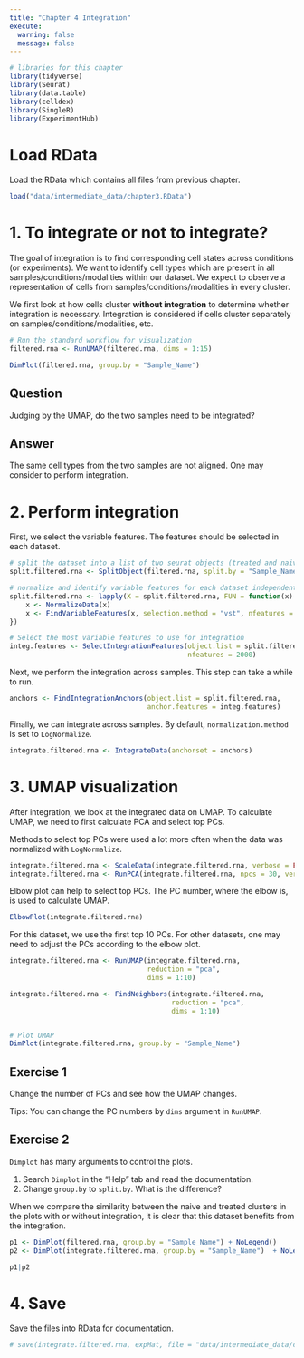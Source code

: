 ```yaml
---
title: "Chapter 4 Integration"
execute:
  warning: false
  message: false
---
```


```r
# libraries for this chapter
library(tidyverse)
library(Seurat)
library(data.table)
library(celldex)
library(SingleR)
library(ExperimentHub)
```

# Load RData

Load the RData which contains all files from previous chapter.

```r
load("data/intermediate_data/chapter3.RData")
```

# 1. To integrate or not to integrate?

The goal of integration is to find corresponding cell states across conditions (or experiments). We want to identify cell types which are present in all samples/conditions/modalities within our dataset. We expect to observe a representation of cells from samples/conditions/modalities in every cluster.

We first look at how cells cluster **without integration** to determine whether integration is necessary. Integration is considered if cells cluster separately on samples/conditions/modalities, etc.

```r
# Run the standard workflow for visualization
filtered.rna <- RunUMAP(filtered.rna, dims = 1:15)

DimPlot(filtered.rna, group.by = "Sample_Name")
```

::: callout-important
## Question

Judging by the UMAP, do the two samples need to be integrated?
:::

::: {.callout-tip collapse="T"}
## Answer

The same cell types from the two samples are not aligned. One may consider to perform integration.
:::

# 2. Perform integration

First, we select the variable features. The features should be selected in each dataset.

```r
# split the dataset into a list of two seurat objects (treated and naive)
split.filtered.rna <- SplitObject(filtered.rna, split.by = "Sample_Name")

# normalize and identify variable features for each dataset independently
split.filtered.rna <- lapply(X = split.filtered.rna, FUN = function(x) {
    x <- NormalizeData(x)
    x <- FindVariableFeatures(x, selection.method = "vst", nfeatures = 2000)
})

# Select the most variable features to use for integration
integ.features <- SelectIntegrationFeatures(object.list = split.filtered.rna, 
                                            nfeatures = 2000) 
```

Next, we perform the integration across samples. This step can take a while to run.

```r
anchors <- FindIntegrationAnchors(object.list = split.filtered.rna,
                                  anchor.features = integ.features)
```

Finally, we can integrate across samples. By default, `normalization.method` is set to `LogNormalize`.

```r
integrate.filtered.rna <- IntegrateData(anchorset = anchors)
```

# 3. UMAP visualization

After integration, we look at the integrated data on UMAP. To calculate UMAP, we need to first calculate PCA and select top PCs.

Methods to select top PCs were used a lot more often when the data was normalized with `LogNormalize`.

```r
integrate.filtered.rna <- ScaleData(integrate.filtered.rna, verbose = FALSE)
integrate.filtered.rna <- RunPCA(integrate.filtered.rna, npcs = 30, verbose = FALSE)
```

Elbow plot can help to select top PCs. The PC number, where the elbow is, is used to calculate UMAP.

```r
ElbowPlot(integrate.filtered.rna)
```

For this dataset, we use the first top 10 PCs. For other datasets, one may need to adjust the PCs according to the elbow plot.

```r
integrate.filtered.rna <- RunUMAP(integrate.filtered.rna, 
                                  reduction = "pca", 
                                  dims = 1:10)

integrate.filtered.rna <- FindNeighbors(integrate.filtered.rna, 
                                        reduction = "pca", 
                                        dims = 1:10)


# Plot UMAP                             
DimPlot(integrate.filtered.rna, group.by = "Sample_Name")   
```

::: callout-note
## Exercise 1

Change the number of PCs and see how the UMAP changes.

Tips: You can change the PC numbers by `dims` argument in `RunUMAP`.
:::

::: callout-note
## Exercise 2

`Dimplot` has many arguments to control the plots.

1.  Search `Dimplot` in the "Help" tab and read the documentation.
2.  Change `group.by` to `split.by`. What is the difference?
:::

When we compare the similarity between the naive and treated clusters in the plots with or without integration, it is clear that this dataset benefits from the integration.

```r
p1 <- DimPlot(filtered.rna, group.by = "Sample_Name") + NoLegend()
p2 <- DimPlot(integrate.filtered.rna, group.by = "Sample_Name")  + NoLegend()

p1|p2
```

# 4. Save

Save the files into RData for documentation.

```r
# save(integrate.filtered.rna, expMat, file = "data/intermediate_data/chapter4.RData")
```
